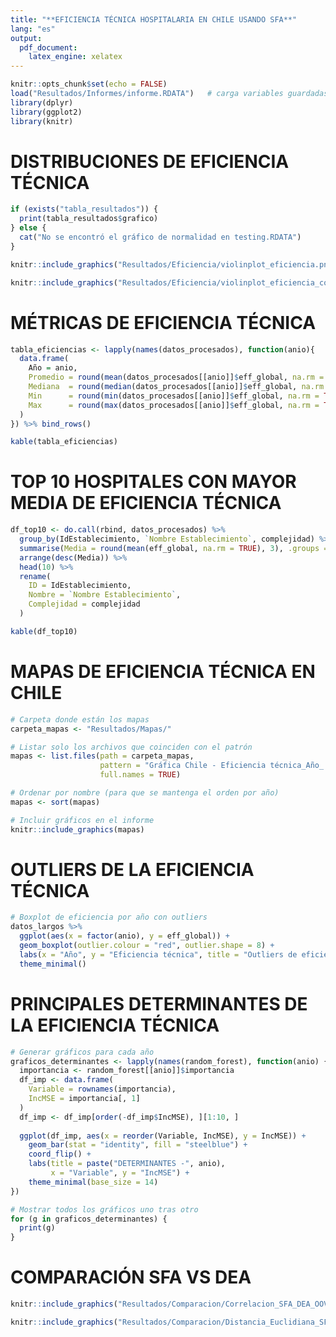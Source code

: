 ```yaml
---
title: "**EFICIENCIA TÉCNICA HOSPITALARIA EN CHILE USANDO SFA**"
lang: "es"
output: 
  pdf_document:
    latex_engine: xelatex
---
```


```r
knitr::opts_chunk$set(echo = FALSE)
load("Resultados/Informes/informe.RDATA")   # carga variables guardadas (datos_procesados, etc.)
library(dplyr)
library(ggplot2)
library(knitr)
```

# DISTRIBUCIONES DE EFICIENCIA TÉCNICA

```r
if (exists("tabla_resultados")) {
  print(tabla_resultados$grafico)
} else {
  cat("No se encontró el gráfico de normalidad en testing.RDATA")
}
```

```r
knitr::include_graphics("Resultados/Eficiencia/violinplot_eficiencia.png")
```

```r
knitr::include_graphics("Resultados/Eficiencia/violinplot_eficiencia_complejidad.png")
```


# MÉTRICAS DE EFICIENCIA TÉCNICA

```r
tabla_eficiencias <- lapply(names(datos_procesados), function(anio){
  data.frame(
    Año = anio,
    Promedio = round(mean(datos_procesados[[anio]]$eff_global, na.rm = TRUE),3),
    Mediana  = round(median(datos_procesados[[anio]]$eff_global, na.rm = TRUE),3),
    Min      = round(min(datos_procesados[[anio]]$eff_global, na.rm = TRUE),3),
    Max      = round(max(datos_procesados[[anio]]$eff_global, na.rm = TRUE),3)
  )
}) %>% bind_rows()

kable(tabla_eficiencias)


```


# TOP 10 HOSPITALES CON MAYOR MEDIA DE EFICIENCIA TÉCNICA

```r
df_top10 <- do.call(rbind, datos_procesados) %>%
  group_by(IdEstablecimiento, `Nombre Establecimiento`, complejidad) %>%
  summarise(Media = round(mean(eff_global, na.rm = TRUE), 3), .groups = "drop") %>%
  arrange(desc(Media)) %>%
  head(10) %>%
  rename(
    ID = IdEstablecimiento,
    Nombre = `Nombre Establecimiento`,
    Complejidad = complejidad
  )

kable(df_top10)
```

# MAPAS DE EFICIENCIA TÉCNICA EN CHILE

```r
# Carpeta donde están los mapas
carpeta_mapas <- "Resultados/Mapas/"

# Listar solo los archivos que coinciden con el patrón
mapas <- list.files(path = carpeta_mapas,
                    pattern = "Gráfica Chile - Eficiencia técnica_Año_.*\\.jpg$",
                    full.names = TRUE)

# Ordenar por nombre (para que se mantenga el orden por año)
mapas <- sort(mapas)

# Incluir gráficos en el informe
knitr::include_graphics(mapas)

```
  
# OUTLIERS DE LA EFICIENCIA TÉCNICA

```r
# Boxplot de eficiencia por año con outliers
datos_largos %>%
  ggplot(aes(x = factor(anio), y = eff_global)) +
  geom_boxplot(outlier.colour = "red", outlier.shape = 8) +
  labs(x = "Año", y = "Eficiencia técnica", title = "Outliers de eficiencia por año") +
  theme_minimal()
```


# PRINCIPALES DETERMINANTES DE LA EFICIENCIA TÉCNICA

```r

# Generar gráficos para cada año
graficos_determinantes <- lapply(names(random_forest), function(anio) {
  importancia <- random_forest[[anio]]$importancia
  df_imp <- data.frame(
    Variable = rownames(importancia),
    IncMSE = importancia[, 1]
  )
  df_imp <- df_imp[order(-df_imp$IncMSE), ][1:10, ]
  
  ggplot(df_imp, aes(x = reorder(Variable, IncMSE), y = IncMSE)) +
    geom_bar(stat = "identity", fill = "steelblue") +
    coord_flip() +
    labs(title = paste("DETERMINANTES -", anio),
         x = "Variable", y = "IncMSE") +
    theme_minimal(base_size = 14)
})

# Mostrar todos los gráficos uno tras otro
for (g in graficos_determinantes) {
  print(g)
}
```

# COMPARACIÓN SFA VS DEA

```r
knitr::include_graphics("Resultados/Comparacion/Correlacion_SFA_DEA_OOVRS.png")
```

```r
knitr::include_graphics("Resultados/Comparacion/Distancia_Euclidiana_SFA_DEA_OOVRS.png")
```